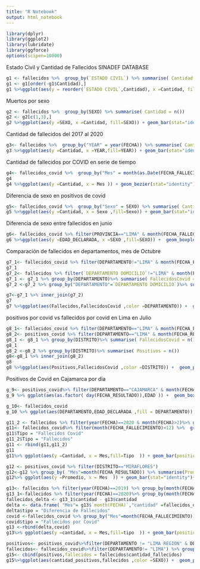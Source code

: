 ```yaml
---
title: "R Notebook"
output: html_notebook
---
```

```r
library(dplyr)
library(ggplot2)
library(lubridate)
library(ggforce)
options(scipen=10000)
```


Estado Civil y Cantidad de Fallecidos SINADEF DATABASE

```r
g1 <- fallecidos %>%  group_by(`ESTADO CIVIL`) %>% summarise( Cantidad = n())
g1 <- g1[order(-g1$Cantidad),]
g1 %>%ggplot(aes(y = reorder(`ESTADO CIVIL`,Cantidad), x =Cantidad, fill=`ESTADO CIVIL`)) + geom_bar(stat="identity")+ theme(legend.position='none') +ggtitle("Estado Civil y Cantidad de Fallecidos SINADEF DATABASE") 
```

Muertos por sexo
```r
g2 <- fallecidos %>%  group_by(SEXO) %>% summarise( Cantidad = n())
g2 <- g2[c(1,3),]
g2 %>%ggplot(aes(y =SEXO, x =Cantidad, fill=SEXO)) + geom_bar(stat="identity")+ theme(legend.position='none') +ggtitle("Muertos por sexo") %>% scale_x_continuous()
```


Cantidad de fallecidos del 2017 al 2020
```r
g3<- fallecidos %>%  group_by("YEAR" = year(FECHA)) %>% summarise( Cantidad = n())
g3 %>%ggplot(aes(y =Cantidad, x =YEAR,fill=YEAR)) + geom_bar(stat="identity")+ theme(legend.position='none') +ggtitle("Cantidad de fallecidos del 2017 al 2020") 
```


Cantidad de fallecidos por COVID en serie de tiempo
```r
g4<- fallecidos_covid %>%  group_by("Mes" = month(as.Date(FECHA_FALLECIMIENTO))) %>% summarise( Cantidad = n())
g4
g4 %>%ggplot(aes(y =Cantidad, x = Mes )) + geom_bezier(stat="identity")+ theme(legend.position='none') +ggtitle("Cantidad de fallecidos por COVID en serie de tiempo") + scale_x_continuous(labels=as.character(month.abb[g4$Mes] ),breaks=g4$Mes)
```


Diferencia de sexo en positivos de covid
```r
g5<- fallecidos_covid %>%  group_by("Sexo" = SEXO) %>% summarise( Cantidad = n())
g5 %>%ggplot(aes(y =Cantidad, x = Sexo ,fill=Sexo)) + geom_bar(stat="identity")+ theme(legend.position='none') +ggtitle("Diferencia de sexo en positivos de covid")

```


Diferencia de sexo entre fallecidos en junio
```r
g6<- fallecidos_covid %>% filter(PROVINCIA=="LIMA" & month(FECHA_FALLECIMIENTO)==6)
g6 %>%ggplot(aes(y =EDAD_DECLARADA, x =SEXO ,fill=SEXO)) +  geom_boxplot() +ggtitle("Diferencia de sexo entre fallecidos en junio")

```


Comparación de fallecidos en departamentos, mes de Octubre
```r
g7_1<- fallecidos_covid %>% filter(DEPARTAMENTO!="LIMA" & month(FECHA_FALLECIMIENTO)==8 & year(FECHA_FALLECIMIENTO)== 2020)
g7_1
g7_2<- fallecidos %>% filter(`DEPARTAMENTO DOMICILIO`!="LIMA" & month(FECHA)==8 & year(FECHA)== 2020)
g7_1 <- g7_1 %>% group_by(DEPARTAMENTO)%>% summarise( FallecidosCovid = n())
g7_2 <-g7_2 %>% group_by("DEPARTAMENTO"=`DEPARTAMENTO DOMICILIO`)%>% summarise( Fallecidos = n())

g7<-g7_1 %>% inner_join(g7_2)
g7
g7 %>%ggplot(aes(Fallecidos,FallecidosCovid ,color =DEPARTAMENTO)) +  geom_point()+ggtitle("Comparación de fallecidos en departamentos, mes de Octubre") 

```




positivos por covid vs fallecidos por covid en Lima en Julio
```r
g8_1<- fallecidos_covid %>% filter(DEPARTAMENTO=="LIMA" & month(FECHA_FALLECIMIENTO)==7 & year(FECHA_FALLECIMIENTO)== 2020)
g8_2<- positivos_covid %>% filter(DEPARTAMENTO=="LIMA" & month(FECHA_RESULTADO)==7 & year(FECHA_RESULTADO)== 2020)
g8_1 <- g8_1 %>% group_by(DISTRITO)%>% summarise( FallecidosCovid = n())
g8_1
g8_2 <-g8_2 %>% group_by(DISTRITO)%>% summarise( Positivos = n())
g8<-g8_1 %>% inner_join(g8_2)
g8
g8 %>%ggplot(aes(Positivos,FallecidosCovid ,color =DISTRITO)) +  geom_point()+ggtitle("positivos por covid vs fallecidos por covid en Lima en Julio") 

```




Positivos de Covid en Cajamarca por día
```r
g_9<- positivos_covid%>% filter(DEPARTAMENTO=="CAJAMARCA" & month(FECHA_RESULTADO)==7 & year(FECHA_RESULTADO)== 2020)
g_9 %>% ggplot(aes(as.factor( day(FECHA_RESULTADO)),EDAD )) +  geom_boxplot()+ggtitle("Positivos de Covid en Cajamarca") 
```


```r
g_10<- fallecidos_covid 
g_10 %>% ggplot(aes(DEPARTAMENTO,EDAD_DECLARADA ,fill = DEPARTAMENTO)) +  geom_boxplot()+ggtitle("Diagrama de Cajas por Departamento") 
```


```r
g11_2 <- fallecidos %>% filter(year(FECHA)==2020 & month(FECHA)>2)%>% group_by("Mes" = month(FECHA)) %>% summarise( Cantidad = n())
g11<- fallecidos_covid%>% filter(month(FECHA_FALLECIMIENTO)<12) %>%  group_by("Mes" = month(as.Date(FECHA_FALLECIMIENTO))) %>% summarise( Cantidad = n())
g11$Tipo = "Fallecidos Covid"
g11_2$Tipo = "Fallecidos"
g11 <- rbind(g11,g11_2)
g11
g11%>% ggplot(aes(y =Cantidad, x = Mes,fill=Tipo  )) + geom_bar(position="dodge",stat="identity")+ theme()+ scale_x_continuous(labels=as.character(month.abb[g11$Mes] ),breaks=g11$Mes)
```


```r
g12 <- positivos_covid %>% filter(DISTRITO=="MIRAFLORES")
g12<-g12 %>% group_by( "Mes"=month(FECHA_RESULTADO)) %>% summarise(Promedio = mean(EDAD)) 
g12%>% ggplot(aes(y =Promedio, x = Mes  )) + geom_bar(stat="identity")+  scale_x_continuous(labels=as.character(month.abb[g12$Mes] ),breaks=g12$Mes)
```



```r
g13<- fallecidos %>% filter(year(FECHA)==2019) %>% group_by(month(FECHA))%>% summarise(cantidad = n())
g13_1<-fallecidos %>% filter(year(FECHA)==2020)%>% group_by(month(FECHA))%>%summarise(cantidad = n())
fallecidos_delta <- g13_1$cantidad - g13$cantidad
delta <- data.frame( "Mes"= g13$`month(FECHA)`,"cantidad" =fallecidos_delta)
delta$tipo = "Diferencia de Fallecidos"
covid <-fallecidos_covid %>% group_by("Mes"=month(FECHA_FALLECIMIENTO))%>% summarise(cantidad = n())
covid$tipo = "Fallecidos por Covid"
g13 <-rbind(delta,covid)
g13%>% ggplot(aes(y =cantidad, x = Mes,fill=tipo  )) + geom_bar(position="dodge",stat="identity")+  scale_x_continuous(labels=as.character(month.abb[g13$Mes] ),breaks=g13$Mes)+ggtitle("Diferencia de Fallecidos entre 2019-2020 vs Fallecidos por Covid")
```


```r
positivos<- positivos_covid%>%filter(DEPARTAMENTO != "LIMA REGION" & DEPARTAMENTO != "LIMA") %>% group_by(DEPARTAMENTO,SEXO)%>%summarise(cantidad_positivos =n())
fallecidos<- fallecidos_covid%>%filter(DEPARTAMENTO!= "LIMA") %>% group_by(DEPARTAMENTO,SEXO)%>% summarise(cantidad_fallecidos=n())
g15<- cbind(positivos,fallecidos = fallecidos$cantidad_fallecidos)
g15%>%ggplot(aes(cantidad_positivos,fallecidos ,color =SEXO)) +  geom_point()+ggtitle("Comparación de Sexo En cantidad de muertos vs fallecidos") 
```
